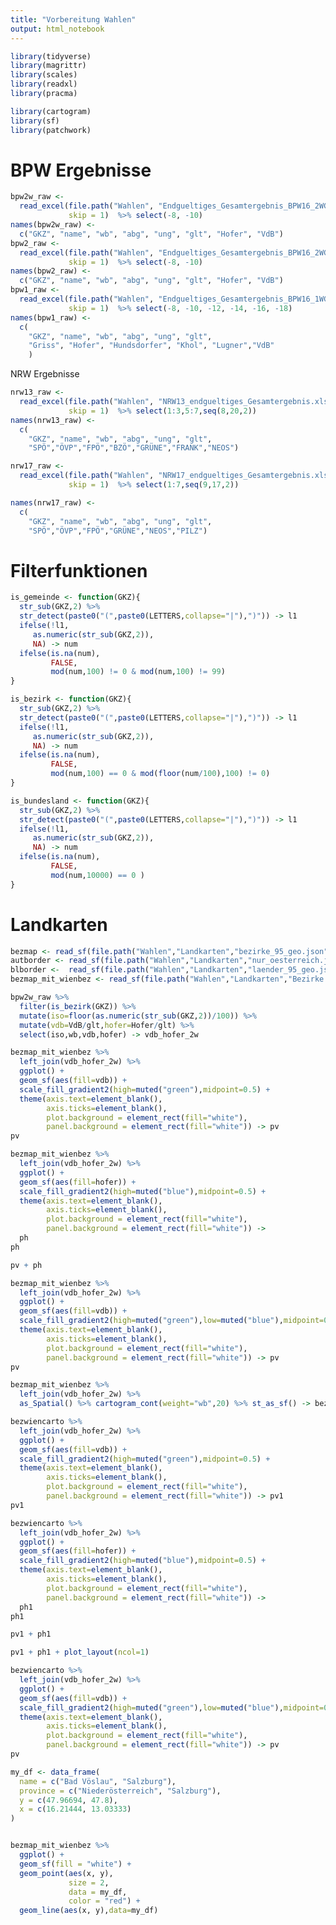 ```yaml
---
title: "Vorbereitung Wahlen"
output: html_notebook
---
```


```r
library(tidyverse)
library(magrittr)
library(scales)
library(readxl)
library(pracma)

library(cartogram)
library(sf)
library(patchwork)
```

# BPW Ergebnisse

```r
bpw2w_raw <-
  read_excel(file.path("Wahlen", "Endgueltiges_Gesamtergebnis_BPW16_2WG_WH.xlsx"),
             skip = 1)  %>% select(-8, -10)
names(bpw2w_raw) <-
  c("GKZ", "name", "wb", "abg", "ung", "glt", "Hofer", "VdB")
bpw2_raw <-
  read_excel(file.path("Wahlen", "Endgueltiges_Gesamtergebnis_BPW16_2WG.xlsx"),
             skip = 1)  %>% select(-8, -10)
names(bpw2_raw) <-
  c("GKZ", "name", "wb", "abg", "ung", "glt", "Hofer", "VdB")
bpw1_raw <-
  read_excel(file.path("Wahlen", "Endgueltiges_Gesamtergebnis_BPW16_1WG.xlsx"),
             skip = 1)  %>% select(-8, -10, -12, -14, -16, -18)
names(bpw1_raw) <-
  c(
    "GKZ", "name", "wb", "abg", "ung", "glt",
    "Griss", "Hofer", "Hundsdorfer", "Khol", "Lugner","VdB"
    )
```


NRW  Ergebnisse

```r
nrw13_raw <-
  read_excel(file.path("Wahlen", "NRW13_endgueltiges_Gesamtergebnis.xlsx"),
             skip = 1)  %>% select(1:3,5:7,seq(8,20,2))  
names(nrw13_raw) <-
  c(
    "GKZ", "name", "wb", "abg", "ung", "glt",
    "SPÖ","ÖVP","FPÖ","BZÖ","GRÜNE","FRANK","NEOS")

nrw17_raw <-
  read_excel(file.path("Wahlen", "NRW17_endgueltiges_Gesamtergebnis.xlsx"),
             skip = 1)  %>% select(1:7,seq(9,17,2))  

names(nrw17_raw) <-
  c(
    "GKZ", "name", "wb", "abg", "ung", "glt",
    "SPÖ","ÖVP","FPÖ","GRÜNE","NEOS","PILZ")
```

# Filterfunktionen


```r
is_gemeinde <- function(GKZ){
  str_sub(GKZ,2) %>%
  str_detect(paste0("(",paste0(LETTERS,collapse="|"),")")) -> l1
  ifelse(!l1,
     as.numeric(str_sub(GKZ,2)),
     NA) -> num
  ifelse(is.na(num),
         FALSE,
         mod(num,100) != 0 & mod(num,100) != 99) 
}

is_bezirk <- function(GKZ){
  str_sub(GKZ,2) %>%
  str_detect(paste0("(",paste0(LETTERS,collapse="|"),")")) -> l1
  ifelse(!l1,
     as.numeric(str_sub(GKZ,2)),
     NA) -> num
  ifelse(is.na(num),
         FALSE,
         mod(num,100) == 0 & mod(floor(num/100),100) != 0) 
}

is_bundesland <- function(GKZ){
  str_sub(GKZ,2) %>%
  str_detect(paste0("(",paste0(LETTERS,collapse="|"),")")) -> l1
  ifelse(!l1,
     as.numeric(str_sub(GKZ,2)),
     NA) -> num
  ifelse(is.na(num),
         FALSE,
         mod(num,10000) == 0 ) 
}
```

# Landkarten



```r
bezmap <- read_sf(file.path("Wahlen","Landkarten","bezirke_95_geo.json"))
autborder <- read_sf(file.path("Wahlen","Landkarten","nur_oesterreich.json"))
blborder <-  read_sf(file.path("Wahlen","Landkarten","laender_95_geo.json"))
bezmap_mit_wienbez <- read_sf(file.path("Wahlen","Landkarten","Bezirke mit Wien.geojson"))
```


```r
bpw2w_raw %>%
  filter(is_bezirk(GKZ)) %>%
  mutate(iso=floor(as.numeric(str_sub(GKZ,2))/100)) %>% 
  mutate(vdb=VdB/glt,hofer=Hofer/glt) %>%
  select(iso,wb,vdb,hofer) -> vdb_hofer_2w
```

```r
bezmap_mit_wienbez %>% 
  left_join(vdb_hofer_2w) %>%
  ggplot() +
  geom_sf(aes(fill=vdb)) +
  scale_fill_gradient2(high=muted("green"),midpoint=0.5) +
  theme(axis.text=element_blank(),
        axis.ticks=element_blank(),
        plot.background = element_rect(fill="white"),
        panel.background = element_rect(fill="white")) -> pv
pv
```


```r
bezmap_mit_wienbez %>% 
  left_join(vdb_hofer_2w) %>%
  ggplot() +
  geom_sf(aes(fill=hofer)) +
  scale_fill_gradient2(high=muted("blue"),midpoint=0.5) +
  theme(axis.text=element_blank(),
        axis.ticks=element_blank(),
        plot.background = element_rect(fill="white"),
        panel.background = element_rect(fill="white")) ->
  ph
ph
```
```r
pv + ph
```


```r
bezmap_mit_wienbez %>% 
  left_join(vdb_hofer_2w) %>%
  ggplot() +
  geom_sf(aes(fill=vdb)) +
  scale_fill_gradient2(high=muted("green"),low=muted("blue"),midpoint=0.5) +
  theme(axis.text=element_blank(),
        axis.ticks=element_blank(),
        plot.background = element_rect(fill="white"),
        panel.background = element_rect(fill="white")) -> pv
pv
```


```r
bezmap_mit_wienbez %>%
  left_join(vdb_hofer_2w) %>%
  as_Spatial() %>% cartogram_cont(weight="wb",20) %>% st_as_sf() -> bezwiencarto
```

```r
bezwiencarto %>% 
  left_join(vdb_hofer_2w) %>%
  ggplot() +
  geom_sf(aes(fill=vdb)) +
  scale_fill_gradient2(high=muted("green"),midpoint=0.5) +
  theme(axis.text=element_blank(),
        axis.ticks=element_blank(),
        plot.background = element_rect(fill="white"),
        panel.background = element_rect(fill="white")) -> pv1
pv1
```

```r
bezwiencarto %>% 
  left_join(vdb_hofer_2w) %>%
  ggplot() +
  geom_sf(aes(fill=hofer)) +
  scale_fill_gradient2(high=muted("blue"),midpoint=0.5) +
  theme(axis.text=element_blank(),
        axis.ticks=element_blank(),
        plot.background = element_rect(fill="white"),
        panel.background = element_rect(fill="white")) ->
  ph1
ph1
```


```r
pv1 + ph1 
```


```r
pv1 + ph1 + plot_layout(ncol=1) 
```
```r
bezwiencarto %>% 
  left_join(vdb_hofer_2w) %>%
  ggplot() +
  geom_sf(aes(fill=vdb)) +
  scale_fill_gradient2(high=muted("green"),low=muted("blue"),midpoint=0.5) +
  theme(axis.text=element_blank(),
        axis.ticks=element_blank(),
        plot.background = element_rect(fill="white"),
        panel.background = element_rect(fill="white")) -> pv
pv
```

```r
my_df <- data_frame(
  name = c("Bad Vöslau", "Salzburg"),
  province = c("Niederösterreich", "Salzburg"),
  y = c(47.96694, 47.8),
  x = c(16.21444, 13.03333)
)


bezmap_mit_wienbez %>%
  ggplot() +
  geom_sf(fill = "white") +
  geom_point(aes(x, y),
             size = 2,
             data = my_df,
             color = "red") +
  geom_line(aes(x, y),data=my_df)
```

